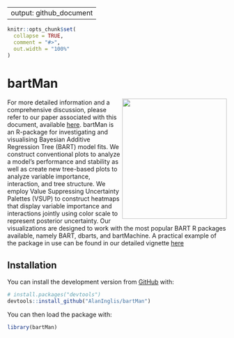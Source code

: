 
---
output: github_document
---

<!-- README.md is generated from README.Rmd. Please edit that file -->

```r
knitr::opts_chunk$set(
  collapse = TRUE,
  comment = "#>",
  out.width = "100%"
)
```

# bartMan

<!-- badges: start -->
<img src="https://raw.githubusercontent.com/AlanInglis/bartMan/master/badge/bartmanLogo1.png" width="240" height="276" align="right" />
<!-- badges: end -->
For more detailed information and a comprehensive
discussion, please refer to our paper associated with this document,
available [here](https://doi.org/10.52933/jdssv.v4i1.79).
bartMan is an R-package for investigating and visualising Bayesian
Additive Regression Tree (BART) model fits. We construct conventional
plots to analyze a model’s performance and stability as well as create
new tree-based plots to analyze variable importance, interaction, and
tree structure. We employ Value Suppressing Uncertainty Palettes (VSUP)
to construct heatmaps that display variable importance and interactions
jointly using color scale to represent posterior uncertainty. Our
visualizations are designed to work with the most popular BART R
packages available, namely BART, dbarts, and bartMachine. A practical
example of the package in use can be found in our detailed vignette [here](https://alaninglis.github.io/bartMan/articles/bartManVignette.html)


## Installation



You can install the development version from [GitHub](https://github.com/AlanInglis/bartMan) with:

``` r
# install.packages("devtools")
devtools::install_github("AlanInglis/bartMan")
```

You can then load the package with:
``` r
library(bartMan)
```


